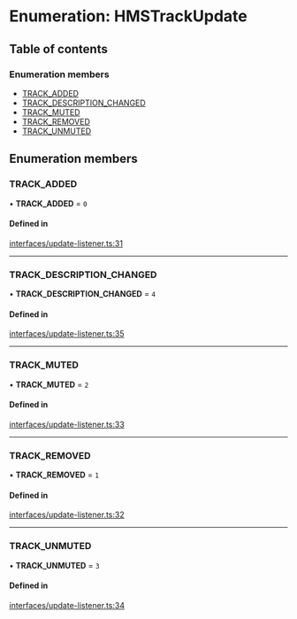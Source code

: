 # Enumeration: HMSTrackUpdate

## Table of contents

### Enumeration members

-   [TRACK_ADDED](track_added)
-   [TRACK_DESCRIPTION_CHANGED](track_description_changed)
-   [TRACK_MUTED](track_muted)
-   [TRACK_REMOVED](track_removed)
-   [TRACK_UNMUTED](track_unmuted)

## Enumeration members

### TRACK_ADDED

• **TRACK_ADDED** = `0`

#### Defined in

[interfaces/update-listener.ts:31](https://github.com/100mslive/hms-video-web/blob/9edc8cc/src/interfaces/update-listener.ts#L31)

---

### TRACK_DESCRIPTION_CHANGED

• **TRACK_DESCRIPTION_CHANGED** = `4`

#### Defined in

[interfaces/update-listener.ts:35](https://github.com/100mslive/hms-video-web/blob/9edc8cc/src/interfaces/update-listener.ts#L35)

---

### TRACK_MUTED

• **TRACK_MUTED** = `2`

#### Defined in

[interfaces/update-listener.ts:33](https://github.com/100mslive/hms-video-web/blob/9edc8cc/src/interfaces/update-listener.ts#L33)

---

### TRACK_REMOVED

• **TRACK_REMOVED** = `1`

#### Defined in

[interfaces/update-listener.ts:32](https://github.com/100mslive/hms-video-web/blob/9edc8cc/src/interfaces/update-listener.ts#L32)

---

### TRACK_UNMUTED

• **TRACK_UNMUTED** = `3`

#### Defined in

[interfaces/update-listener.ts:34](https://github.com/100mslive/hms-video-web/blob/9edc8cc/src/interfaces/update-listener.ts#L34)

